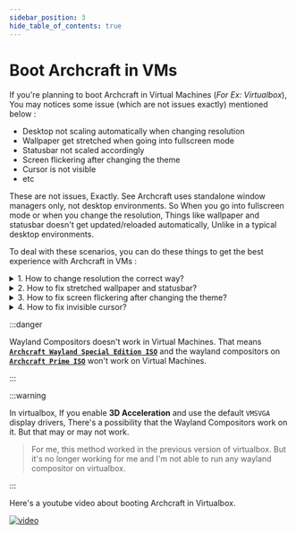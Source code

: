 ```yaml
---
sidebar_position: 3
hide_table_of_contents: true
---
```


# Boot Archcraft in VMs

<!-- Tabs -->

<Tabs>

<TabItem value="article" label="Article">

If you're planning to boot Archcraft in Virtual Machines (_For Ex: Virtualbox_), You may notices some issue (which are not issues exactly) mentioned below :

- Desktop not scaling automatically when changing resolution
- Wallpaper get stretched when going into fullscreen mode
- Statusbar not scaled accordingly
- Screen flickering after changing the theme
- Cursor is not visible
- etc

These are not issues, Exactly. See Archcraft uses standalone window managers only, not desktop environments. So When you go into fullscreen mode or when you change the resolution, Things like wallpaper and statusbar doesn't get updated/reloaded automatically, Unlike in a typical desktop environments.

To deal with these scenarios, you can do these things to get the best experience with Archcraft in VMs :

<details>
<summary>1. How to change resolution the correct way?</summary>

As mentioned already, Archcraft doesn't use DEs which means when you change the resolution, the wallpaper and status bar won't update automatically.

But Archcraft comes with few utilities to solve this problem. So when you change the resolution :
- Use `archcraft-randr` application. Open app launcher and either type **Manage Monitors** or **randr** and use the application. It's a rofi based applet and when you change the mode via this app, the wallpaper and statusbar gets updated as well. This will work in all sessions.
- If you're in **Openbox**, Right click on desktop, Go to `Preferences > Display / Monitors` and change the resolution/mode. It'll do the same, But only works in Openbox.

</details>

<details>
<summary>2. How to fix stretched wallpaper and statusbar?</summary>

Use `archcraft-randr` application, and select the **auto** option.

</details>

<details>
<summary>3. How to fix screen flickering after changing the theme?</summary>

When you change the theme, the backend for compositor (_picom_) changes to **glx**. It may cause issues in VMs on some hardwares. The solution to this problem is switching back the backend to **xrender**.
- If you're in openbox, Go to `Preferences > Compositor > use 'xrender' backend`
- In any other session (_bspwm_), Edit the respective picom config file. For Ex : `~/.config/bspwm/picom.conf`

</details>

<details>
<summary>4. How to fix invisible cursor?</summary>

There are two possible causes for this problem :
1. **`In Xorg`** : the **glx** backend of picom compositor, the solution is switching back to **xrender**.
2. **`In Wayland`** : When using certain graphics drivers (e.g. the VMSVGA graphics controller or the proprietary NVIDIA driver), the cursor is invisible. This can be fixed by using software cursors : `export WLR_NO_HARDWARE_CURSORS=1`

</details>

:::danger

Wayland Compositors doesn't work in Virtual Machines. That means [**`Archcraft Wayland Special Edition ISO`**](https://ko-fi.com/s/213becbf00) and the wayland compositors on [**`Archcraft Prime ISO`**](https://ko-fi.com/s/c925a2a8c1) won't work on Virtual Machines.

:::

:::warning

In virtualbox, If you enable **3D Acceleration** and use the default `VMSVGA` display drivers, There's a possibility that the Wayland Compositors work on it. But that may or may not work. 

> For me, this method worked in the previous version of virtualbox. But it's no longer working for me and I'm not able to run any wayland compositor on virtualbox.

:::

</TabItem>

<TabItem value="video" label="Video">

Here's a youtube video about booting Archcraft in Virtualbox.

[![video](https://i3.ytimg.com/vi/5nTNVcqkqfw/maxresdefault.jpg)](https://youtu.be/5nTNVcqkqfw)

</TabItem>

</Tabs>
